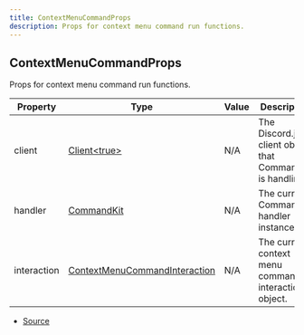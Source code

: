 ```yaml
---
title: ContextMenuCommandProps
description: Props for context menu command run functions.
---
```


## ContextMenuCommandProps

Props for context menu command run functions.

| Property    | Type                                                                                                                      | Value | Description                                               |
| ----------- | ------------------------------------------------------------------------------------------------------------------------- | ----- | --------------------------------------------------------- |
| client      | [Client\<true>](https://discord.js.org/docs/packages/discord.js/main/Client:Class)                                        | N/A   | The Discord.js client object that CommandKit is handling. |
| handler     | [CommandKit](/docs/classes/CommandKit)                                                                                    | N/A   | The current CommandKit handler instance.                  |
| interaction | [ContextMenuCommandInteraction](https://discord.js.org/docs/packages/discord.js/main/ContextMenuCommandInteraction:Class) | N/A   | The current context menu command interaction object.      |

- [Source](https://github.com/underctrl-io/commandkit/blob/f8cc07d11d2ae5ed7f529adff1649936223e27b2/packages/commandkit/src/types.ts#L171)
